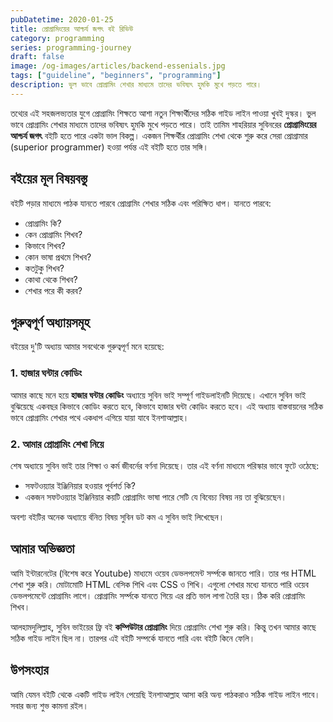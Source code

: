 ```yaml
---
pubDatetime: 2020-01-25
title: প্রোগ্রামিংয়ের আশ্চর্য জগৎ বই রিভিউ
category: programming 
series: programming-journey
draft: false
image: /og-images/articles/backend-essenials.jpg
tags: ["guideline", "beginners", "programming"]
description: ভুল ভাবে প্রোগ্রামিং শেখার মাধ্যমে তাদের ভবিষ্যৎ হুমকি মুখে পড়তে পারে।
---
```


তথ্যের এই সহজলভ্যতার যুগে প্রোগ্রামিং শিক্ষতে আশা নতুন শিক্ষার্থীদের সঠিক গাইড লাইন পাওয়া খুবই দুস্কর। ভুল ভাবে প্রোগ্রামিং শেখার মাধ্যমে তাদের ভবিষ্যৎ হুমকি মুখে পড়তে পারে। তাই তামিম শাহরিয়ার সুবিনরের **প্রোগ্রামিংয়ের আশ্চর্য জগৎ** বইটি হতে পারে একটা ভাল বিকল্প। একজন শিক্ষর্থীর প্রোগ্রামিং শেখা থেকে শুরু করে সেরা প্রোগ্রামার (superior programmer) হওয়া পর্যন্ত এই বইটি হতে তার সঙ্গি।

## বইয়ের মূল বিষয়বস্তু

বইটি পড়ার মাধ্যমে পাঠক যানতে পারবে প্রোগ্রামিং শেখার সঠিক এবং পরিক্ষিত ধাপ। যানতে পারবে:

- প্রোগ্রামিং কি?
- কেন প্রোগ্রামিং শিখব?
- কিভাবে শিখব?
- কোন ভাষা প্রথমে শিখব?
- কতটুকু শিখব?
- কোথা থেকে শিখব?
- শেখার পরে কী করব?

## গুরুত্বপূর্ণ অধ্যায়সমূহ

বইয়ের দু'টি অধ্যায় আমার সবথেকে গুরুত্বপূর্ণ মনে হয়েছে:

### 1. হাজার ঘন্টার কোডিং

আমার কাছে মনে হয়ে **হাজার ঘন্টার কোডিং** অধ্যায়ে সুবিন ভাই সম্পূর্ণ গাইডলাইনটি দিয়েছে। এখানে সুবিন ভাই বুঝিয়েছে একবছর কিভাবে কোডিং করতে হবে, কিভাবে হাজার ঘন্টা কোডিং করতে হবে। এই অধ্যায় বাস্তবায়নের সঠিক ভাবে প্রোগ্রামিং শেখার পথে একধাপ এগিয়ে যায়া যাবে ইনশাআল্লাহ।

### 2. আমার প্রোগ্রামিং শেখা নিয়ে‌

শেষ অধ্যায়ে সুবিন ভাই তার শিক্ষা ও কর্ম জীবর্নের বর্ণনা দিয়েছে। তার এই বর্ণনা মাধ্যমে পরিস্কার ভাবে ফুটে ওঠেছে:

- সফটওয়্যার ইঞ্জিনিয়ার হওয়ার পূর্বশর্ত কি?
- একজন সফটওয়্যার ইঞ্জিনিয়ার কয়টি প্রোগ্রামিং ভাষা পারে সেটি যে বিবেচ্য বিষয় নয় তা বুঝিয়েছেন।

অবশ্য বইটির অনেক অধ্যায়ে র্বনিত বিষয় সুবিন ডট কম এ সুবিন ভাই লিখেছেন।

## আমার অভিজ্ঞতা

আমি ইন্টারনেটের (বিশেষ করে Youtube) মাধ্যমে ওয়েব ডেভলপমেন্ট সর্ম্পকে জানতে পারি। তার পর HTML শেখা শুরু করি। মোটামোটি HTML বেসিক শিখি এবং CSS ও শিখি। এগুলো শেখার মধ্যে যানতে পারি ওয়েব ডেভলপমেন্টে প্রোগ্রামিং লাগে। প্রোগ্রামিং সর্ম্পকে যানতে গিয়ে এর প্রতি ভাল লাগা তৈরি হয়। ঠিক করি প্রোগ্রামিং শিখব।

আলহামদুলিল্লাহ, সুবিন ভাইয়ের ফ্রি বই **কম্পিউটার প্রোগ্রামিং** দিয়ে প্রোগ্রামিং শেখা শুরু করি। কিন্তু তখন আমার কাছে সঠিক গাইড লাইন ছিল না। তারপর এই বইটি সম্পর্কে যানতে পারি এবং বইটি কিনে ফেলি।

## উপসংহার

আমি যেমন বইটি থেকে একটি গাইড লাইন পেয়েছি ইনশাআল্লাহ আসা করি অন্য পাঠকরাও সঠিক গাইড লাইন পাবে। সবার জন্য শুভ কামনা রইল।
